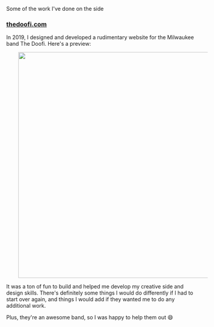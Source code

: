 
<PageHeader title="Portfolio">
  <p>Some of the work I've done on the side</p>
</PageHeader>

### [thedoofi.com](https://thedoofi.com)

In 2019, I designed and developed a rudimentary website for the Milwaukee band The Doofi. Here's a preview:

<img src={DoofiImg} width="600" style="padding: 0 2rem" />
<br />

It was a ton of fun to build and helped me develop my creative side and design skills. There's definitely some things I would do differently if I had to start over again, and things I would add if they wanted me to do any additional work.

Plus, they're an awesome band, so I was happy to help them out 😄
